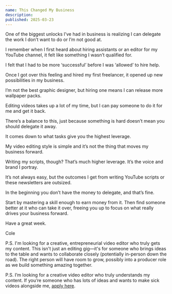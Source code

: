 ```yaml
---
name: This Changed My Business
description:
published: 2025-03-23
---
```


One of the biggest unlocks I’ve had in business is realizing I can delegate the work I don’t want to do or I’m not good at.

I remember when I first heard about hiring assistants or an editor for my YouTube channel, it felt like something I wasn’t qualified for.

I felt that I had to be more ‘successful’ before I was ‘allowed’ to hire help.

Once I got over this feeling and hired my first freelancer, it opened up new possibilities in my business.

I’m not the best graphic designer, but hiring one means I can release more wallpaper packs.

Editing videos takes up a lot of my time, but I can pay someone to do it for me and get it back.

There’s a balance to this, just because something is hard doesn’t mean you should delegate it away.

It comes down to what tasks give you the highest leverage.

My video editing style is simple and it’s not the thing that moves my business forward.

Writing my scripts, though? That’s much higher leverage. It’s the voice and brand I portray.

It’s not always easy, but the outcomes I get from writing YouTube scripts or these newsletters are outsized.

In the beginning you don’t have the money to delegate, and that’s fine.

Start by mastering a skill enough to earn money from it. Then find someone better at it who can take it over, freeing you up to focus on what really drives your business forward.

Have a great week.

Cole

P.S. I'm looking for a creative, entrepreneurial video editor who truly gets my content. This isn't just an editing gig—it's for someone who brings ideas to the table and wants to collaborate closely (potentially in-person down the road). The right person will have room to grow, possibly into a producer role as we build something amazing together.

P.S. I’m looking for a creative video editor who truly understands my content. If you’re someone who has lots of ideas and wants to make sick videos alongside me, [apply here](https://caccamise.link/editor).
